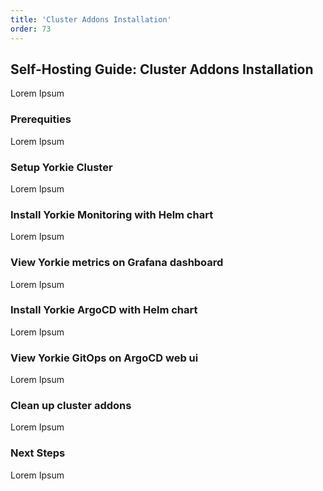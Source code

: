 ```yaml
---
title: 'Cluster Addons Installation'
order: 73
---
```


## Self-Hosting Guide: Cluster Addons Installation

Lorem Ipsum

### Prerequities

Lorem Ipsum

### Setup Yorkie Cluster

Lorem Ipsum

### Install Yorkie Monitoring with Helm chart

Lorem Ipsum

### View Yorkie metrics on Grafana dashboard

Lorem Ipsum

### Install Yorkie ArgoCD with Helm chart

Lorem Ipsum

### View Yorkie GitOps on ArgoCD web ui

Lorem Ipsum

### Clean up cluster addons

Lorem Ipsum

### Next Steps

Lorem Ipsum
